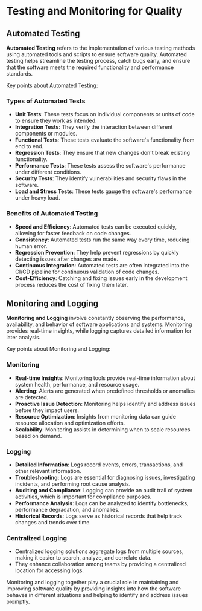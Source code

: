 # Testing and Monitoring for Quality

## Automated Testing

**Automated Testing** refers to the implementation of various testing methods using automated tools and scripts to ensure software quality. Automated testing helps streamline the testing process, catch bugs early, and ensure that the software meets the required functionality and performance standards.

Key points about Automated Testing:

### Types of Automated Tests

- **Unit Tests**: These tests focus on individual components or units of code to ensure they work as intended.
- **Integration Tests**: They verify the interaction between different components or modules.
- **Functional Tests**: These tests evaluate the software's functionality from end to end.
- **Regression Tests**: They ensure that new changes don't break existing functionality.
- **Performance Tests**: These tests assess the software's performance under different conditions.
- **Security Tests**: They identify vulnerabilities and security flaws in the software.
- **Load and Stress Tests**: These tests gauge the software's performance under heavy load.

### Benefits of Automated Testing

- **Speed and Efficiency**: Automated tests can be executed quickly, allowing for faster feedback on code changes.
- **Consistency**: Automated tests run the same way every time, reducing human error.
- **Regression Prevention**: They help prevent regressions by quickly detecting issues after changes are made.
- **Continuous Integration**: Automated tests are often integrated into the CI/CD pipeline for continuous validation of code changes.
- **Cost-Efficiency**: Catching and fixing issues early in the development process reduces the cost of fixing them later.

## Monitoring and Logging

**Monitoring and Logging** involve constantly observing the performance, availability, and behavior of software applications and systems. Monitoring provides real-time insights, while logging captures detailed information for later analysis.

Key points about Monitoring and Logging:

### Monitoring

- **Real-time Insights**: Monitoring tools provide real-time information about system health, performance, and resource usage.
- **Alerting**: Alerts are generated when predefined thresholds or anomalies are detected.
- **Proactive Issue Detection**: Monitoring helps identify and address issues before they impact users.
- **Resource Optimization**: Insights from monitoring data can guide resource allocation and optimization efforts.
- **Scalability**: Monitoring assists in determining when to scale resources based on demand.

### Logging

- **Detailed Information**: Logs record events, errors, transactions, and other relevant information.
- **Troubleshooting**: Logs are essential for diagnosing issues, investigating incidents, and performing root cause analysis.
- **Auditing and Compliance**: Logging can provide an audit trail of system activities, which is important for compliance purposes.
- **Performance Analysis**: Logs can be analyzed to identify bottlenecks, performance degradation, and anomalies.
- **Historical Records**: Logs serve as historical records that help track changes and trends over time.

### Centralized Logging

- Centralized logging solutions aggregate logs from multiple sources, making it easier to search, analyze, and correlate data.
- They enhance collaboration among teams by providing a centralized location for accessing logs.

Monitoring and logging together play a crucial role in maintaining and improving software quality by providing insights into how the software behaves in different situations and helping to identify and address issues promptly.
